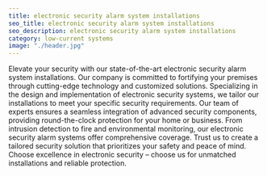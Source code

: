 ```yaml
---
title: electronic security alarm system installations
seo_title: electronic security alarm system installations
seo_description: electronic security alarm system installations
category: low-current systems
image: "./header.jpg"
---
```

Elevate your security with our state-of-the-art electronic security alarm system installations. Our company is committed to fortifying your premises through cutting-edge technology and customized solutions. Specializing in the design and implementation of electronic security systems, we tailor our installations to meet your specific security requirements. Our team of experts ensures a seamless integration of advanced security components, providing round-the-clock protection for your home or business. From intrusion detection to fire and environmental monitoring, our electronic security alarm systems offer comprehensive coverage. Trust us to create a tailored security solution that prioritizes your safety and peace of mind. Choose excellence in electronic security – choose us for unmatched installations and reliable protection.